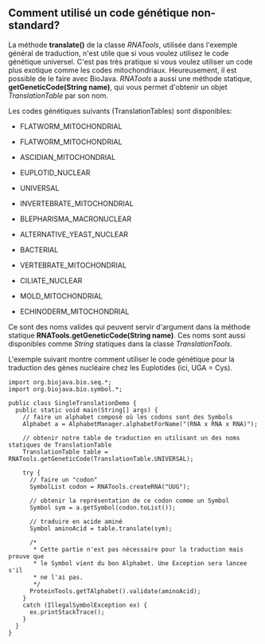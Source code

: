== Comment utilisé un code génétique non-standard? ==

La méthode '''translate()''' de la classe ''RNATools'', utilisée dans l'exemple général de traduction, n'est utile que si vous voulez utilisez le code génétique universel. C'est pas très pratique si vous voulez utiliser un code plus exotique comme les codes mitochondriaux. Heureusement, il est possible de le faire avec BioJava. ''RNATools'' a aussi une méthode statique, '''getGeneticCode(String name)''', qui vous permet d'obtenir un objet ''TranslationTable'' par son nom.

Les codes génétiques suivants (TranslationTables) sont disponibles:

* FLATWORM_MITOCHONDRIAL

* FLATWORM_MITOCHONDRIAL

* ASCIDIAN_MITOCHONDRIAL

* EUPLOTID_NUCLEAR

* UNIVERSAL

* INVERTEBRATE_MITOCHONDRIAL

* BLEPHARISMA_MACRONUCLEAR

* ALTERNATIVE_YEAST_NUCLEAR

* BACTERIAL

* VERTEBRATE_MITOCHONDRIAL

* CILIATE_NUCLEAR

* MOLD_MITOCHONDRIAL

* ECHINODERM_MITOCHONDRIAL
	

Ce sont des noms valides qui peuvent servir d'argument dans la méthode statique '''RNATools.getGeneticCode(String name)'''. Ces noms sont aussi disponibles comme ''String'' statiques dans la classe ''TranslationTools''.

L'exemple suivant montre comment utiliser le code génétique pour la traduction des gènes nucléaire chez les Euplotides (ici, UGA = Cys).

<pre>
import org.biojava.bio.seq.*;
import org.biojava.bio.symbol.*;

public class SingleTranslationDemo {
  public static void main(String[] args) {
    // faire un alphabet composé où les codons sont des Symbols
    Alphabet a = AlphabetManager.alphabetForName("(RNA x RNA x RNA)");

    // obtenir notre table de traduction en utilisant un des noms statiques de TranslationTable
    TranslationTable table = RNATools.getGeneticCode(TranslationTable.UNIVERSAL);

    try {
      // faire un "codon"
      SymbolList codon = RNATools.createRNA("UUG");

      // obtenir la représentation de ce codon comme un Symbol
      Symbol sym = a.getSymbol(codon.toList());

      // traduire en acide aminé
      Symbol aminoAcid = table.translate(sym);

      /*
       * Cette partie n'est pas nécessaire pour la traduction mais prouve que 
       * le Symbol vient du bon Alphabet. Une Exception sera lancee s'il 
       * ne l'ai pas.
       */
      ProteinTools.getTAlphabet().validate(aminoAcid);
    }
    catch (IllegalSymbolException ex) {
      ex.printStackTrace();
    }
  }
}
</pre>